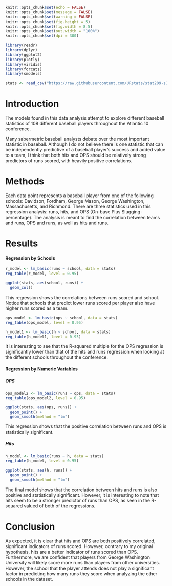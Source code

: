```r
knitr::opts_chunk$set(echo = FALSE)
knitr::opts_chunk$set(message = FALSE)
knitr::opts_chunk$set(warning = FALSE)
knitr::opts_chunk$set(fig.height = 5)
knitr::opts_chunk$set(fig.width = 8.5)
knitr::opts_chunk$set(out.width = "100%")
knitr::opts_chunk$set(dpi = 300)

library(readr)
library(dplyr)
library(ggplot2)
library(plotly)
library(viridis)
library(forcats)
library(smodels)
```


```r
stats <- read_csv("https://raw.githubusercontent.com/URstats/stat209-s18-djlee9/1e895d2984cdec6e7579f1379701e2b1f4a851f8/a10_stats.csv")
```

# Introduction
The models found in this data analysis attempt to explore different baseball statistics of 108 different baseball players throughout the Atlantic 10 conference.

Many sabermetric baseball analysts debate over the most important statistic in baseball. Although I do not believe there is one statistic that can be independently predictive of a baseball player's success and added value to a team, I think that both hits and OPS should be relatively strong predictors of runs scored, with heavily positive correlations.

# Methods
Each data point represents a baseball player from one of the following schools: Davidson, Fordham, George Mason, George Washington, Massachusetts, and Richmond. There are three statistics used in this regression analysis: runs, hits, and OPS (On-base Plus Slugging-percentage). The analysis is meant to find the correlation between teams and runs, OPS and runs, as well as hits and runs.

# Results
#### Regression by Schools
```r
r_model <- lm_basic(runs ~ school, data = stats)
reg_table(r_model, level = 0.95)
```
```r
ggplot(stats, aes(school, runs)) +
  geom_col()
```

This regression shows the correlations between runs scored and school. Notice that schools that predict lower runs scored per player also have higher runs scored as a team.


```r
ops_model <- lm_basic(ops ~ school, data = stats)
reg_table(ops_model, level = 0.95)
```
```r
h_model1 <- lm_basic(h ~ school, data = stats)
reg_table(h_model1, level = 0.95)
```

It is interesting to see that the R-squared multiple for the OPS regression is significantly lower than that of the hits and runs regression when looking at the different schools throughout the conference.

#### Regression by Numeric Variables

##### OPS
```r
ops_model2 <- lm_basic(runs ~ ops, data = stats)
reg_table(ops_model2, level = 0.95)
```
```r
ggplot(stats, aes(ops, runs)) +
  geom_point() +
  geom_smooth(method = "lm")
```

This regression shows that the positive correlation between runs and OPS is statistically significant.
 

##### Hits
```r
h_model <- lm_basic(runs ~ h, data = stats)
reg_table(h_model, level = 0.95)
```
```r
ggplot(stats, aes(h, runs)) +
  geom_point() +
  geom_smooth(method = "lm")
```

The final model shows that the correlation between hits and runs is also positive and statistically significant. However, it is interesting to note that hits seem to be a stronger predictor of runs than OPS, as seen in the R-squared valued of both of the regressions.


# Conclusion
As expected, it is clear that hits and OPS are both positively correlated, significant indicators of runs scored. However, contrary to my original hypothesis, hits are a better indicator of runs scored than OPS. Furthermore, we are confident that players from George Washington University will likely score more runs than players from other universities. However, the school that the player attends does not play a significant factor in predicting how many runs they score when analyzing the other schools in the dataset.